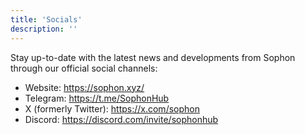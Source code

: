 ```yaml
---
title: 'Socials'
description: ''
---
```


Stay up-to-date with the latest news and developments from Sophon through our official social channels:

- Website: https://sophon.xyz/
- Telegram: https://t.me/SophonHub
- X (formerly Twitter): https://x.com/sophon
- Discord: https://discord.com/invite/sophonhub
